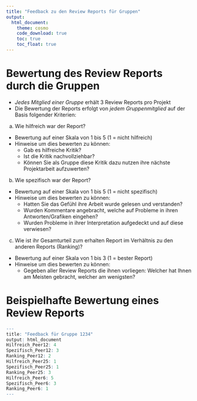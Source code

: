 ```yaml
---
title: "Feedback zu den Review Reports für Gruppen"
output: 
  html_document:
    theme: cosmo
    code_download: true
    toc: true
    toc_float: true
---
```


# Bewertung des Review Reports durch die Gruppen

- _Jedes Mitglied einer Gruppe_ erhält 3 Review Reports pro Projekt
- Die Bewertung der Reports erfolgt von _jedem Gruppenmitglied_ auf der Basis folgender Kriterien:

a) Wie hilfreich war der Report?
  - Bewertung auf einer Skala von 1 bis 5 (1 = nicht hilfreich)
  - Hinweise um dies bewerten zu können:
    - Gab es hilfreiche Kritik?
    - Ist die Kritik nachvollziehbar?
    - Können Sie als Gruppe diese Kritik dazu nutzen ihre nächste Projektarbeit aufzuwerten?

b) Wie spezifisch war der Report?
  - Bewertung auf einer Skala von 1 bis 5 (1 = nicht spezifisch)
  - Hinweise um dies bewerten zu können:
    - Hatten Sie das Gefühl ihre Arbeit wurde gelesen und verstanden?
    - Wurden Kommentare angebracht, welche auf Probleme in ihren Antworten/Grafiken eingehen?
    - Wurden Probleme in ihrer Interpretation aufgedeckt und auf diese verwiesen?
 
c) Wie ist ihr Gesamturteil zum erhalten Report im Verhältnis zu den anderen Reports (Ranking)?
  - Bewertung auf einer Skala von 1 bis 3 (1 = bester Report)
  - Hinweise um dies bewerten zu können:
    - Gegeben aller Review Reports die ihnen vorliegen: Welcher hat Ihnen am Meisten gebracht, welcher am wenigsten?

# Beispielhafte Bewertung eines Review Reports

```r
---
title: "Feedback für Gruppe 1234"
output: html_document
Hilfreich_Peer12: 4
Spezifisch_Peer12: 3
Ranking_Peer12: 2
Hilfreich_Peer25: 1
Spezifisch_Peer25: 1
Ranking_Peer25: 3
Hilfreich_Peer6: 5
Spezifisch_Peer6: 3
Ranking_Peer6: 1
---
```